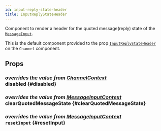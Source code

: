 ```yaml
---
id: input-reply-state-header
title: InputReplyStateHeader
---
```



Component to render a header for the quoted message(reply) state of the [`MessageInput`](./message_input.mdx).

This is the default component provided to the prop [`InputReplyStateHeader`](../core-components/channel.mdx#inputreplystateheader) on the `Channel` component.

## Props

### <div class="label description">_overrides the value from [ChannelContext](../contexts/channel_context.mdx#disabled)_</div> disabled \{#disabled}

<Disabled />

### <div class="label description">_overrides the value from [MessageInputContext](../contexts/message_input_context.mdx#clearEditingState)_</div> clearQuotedMessageState \{#clearQuotedMessageState}

<ClearQuotedMessageState />

### <div class="label description">_overrides the value from [MessageInputContext](../contexts/message_input_context.mdx#resetInput)_</div> `resetInput` \{#resetInput}

<ResetInput />
